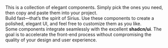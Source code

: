 This is a collection of elegant components. Simply pick the ones you need, then copy and paste them into your project.
<br/>
Build fast—that’s the spirit of Sirius. Use these components to create a polished, elegant UI, and feel free to customize them as you like.
<br/>
Some components integrate seamlessly with the excellent **shadcn/ui**. The goal is to accelerate the front-end process without compromising the quality of your design and user experience.